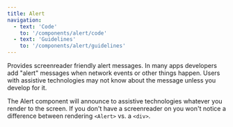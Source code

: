 ```yaml
---
title: Alert
navigation:
  - text: 'Code'
    to: '/components/alert/code'
  - text: 'Guidelines'
    to: '/components/alert/guidelines'
---
```



<Text lede>Provides screenreader friendly alert messages. In many apps developers add "alert" messages when network events or other things happen. Users with assistive technologies may not know about the message unless you develop for it.</Text>

The Alert component will announce to assistive technologies whatever you render to the screen. If you don't have a screenreader on you won't notice a difference between rendering `<Alert>` vs. a `<div>`.